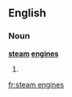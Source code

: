 ==English==

===Noun===
'''[[steam]] [[engine]]s'''

# {{plural of|[[steam engine]]}}

[[fr:steam engines]]